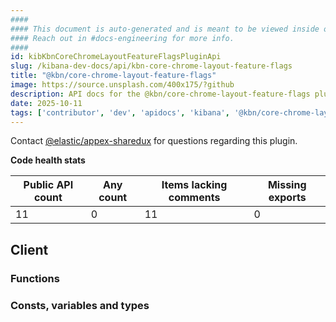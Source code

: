 ```yaml
---
####
#### This document is auto-generated and is meant to be viewed inside our experimental, new docs system.
#### Reach out in #docs-engineering for more info.
####
id: kibKbnCoreChromeLayoutFeatureFlagsPluginApi
slug: /kibana-dev-docs/api/kbn-core-chrome-layout-feature-flags
title: "@kbn/core-chrome-layout-feature-flags"
image: https://source.unsplash.com/400x175/?github
description: API docs for the @kbn/core-chrome-layout-feature-flags plugin
date: 2025-10-11
tags: ['contributor', 'dev', 'apidocs', 'kibana', '@kbn/core-chrome-layout-feature-flags']
---
```




Contact [@elastic/appex-sharedux](https://github.com/orgs/elastic/teams/appex-sharedux) for questions regarding this plugin.

**Code health stats**

| Public API count  | Any count | Items lacking comments | Missing exports |
|-------------------|-----------|------------------------|-----------------|
| 11 | 0 | 11 | 0 |

## Client

### Functions
<DocDefinitionList data={kbnCoreChromeLayoutFeatureFlagsObj.client.functions}/>

### Consts, variables and types
<DocDefinitionList data={kbnCoreChromeLayoutFeatureFlagsObj.client.misc}/>

